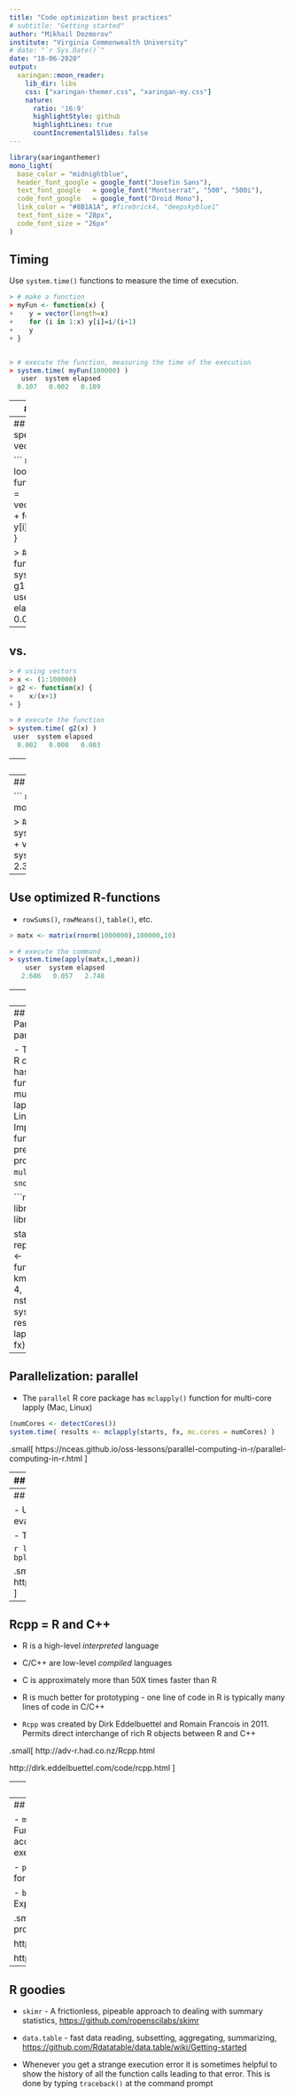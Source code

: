 ```yaml
---
title: "Code optimization best practices"
# subtitle: "Getting started"
author: "Mikhail Dozmorov"
institute: "Virginia Commonwealth University"
# date: "`r Sys.Date()`"
date: "10-06-2020"
output:
  xaringan::moon_reader:
    lib_dir: libs
    css: ["xaringan-themer.css", "xaringan-my.css"]
    nature:
      ratio: '16:9'
      highlightStyle: github
      highlightLines: true
      countIncrementalSlides: false
---
```


```r
library(xaringanthemer)
mono_light(
  base_color = "midnightblue",
  header_font_google = google_font("Josefin Sans"),
  text_font_google   = google_font("Montserrat", "500", "500i"),
  code_font_google   = google_font("Droid Mono"),
  link_color = "#8B1A1A", #firebrick4, "deepskyblue1"
  text_font_size = "28px",
  code_font_size = "26px"
)
```

## Timing

Use `system.time()` functions to measure the time of execution.

``` r
> # make a function
> myFun <- function(x) {
+    y = vector(length=x)
+    for (i in 1:x) y[i]=i/(i+1)
+    y
+ }


> # execute the function, measuring the time of the execution
> system.time( myFun(100000) )
   user  system elapsed
  0.107   0.002   0.109
```

---
## Memory

Use `pryr::object_size()` function to measure memory footprint of R objects

``` r
> library(pryr)
> object_size(USArrests)
5.23 kB
object_size(1:10^6)
4 MB
```

---
## Code speedup: Use vectors

``` r
> # using loops
> g1 <- function(x) {
+    y = vector(length=x)
+    for (i in 1:x) y[i]=i/(i+1)
+    y
+ }

> # execute the function 
> system.time( g1(100000) )
   user  system elapsed
  0.107   0.002   0.109
```

---
## vs.

``` r
> # using vectors
> x <- (1:100000)
> g2 <- function(x) {
+    x/(x+1)
+ }

> # execute the function
> system.time( g2(x) )
 user  system elapsed
  0.002   0.000   0.003
```

---
## Pre-allocate arrays

``` r
> vec1<-NULL  


> # execute the command
> system.time(
+ for(i in 1:100000) 
+ vec1 <- c(vec1,mean(1:100)))
    user  system elapsed
  58.181   0.193  58.417
```

---
## vs.

``` r
> vec2 <- vector(
+ mode=“numeric”,length=100000)

> # execute the command
> system.time(
+ for(i in 1:100000) 
+ vec2[i] <- mean(1:100))
   user  system elapsed
  2.324   0.063   2.388
```

---
## Use optimized R-functions

- `rowSums()`,  `rowMeans()`,  `table()`,  etc.

``` r
> matx <- matrix(rnorm(1000000),100000,10)

> # execute the command
> system.time(apply(matx,1,mean))
    user  system elapsed
   2.686   0.057   2.748
```

---
## vs.

``` r
> matx <- matrix(rnorm(1000000),100000,10)

> # execute the command
> system.time(rowMeans(matx))
   user  system elapsed
  0.013   0.000   0.014
```

---
## Parallelization: parallel

- The `parallel` R core package has `mclapply()` function for multi-core lapply (Mac, Linux)
- Implements functionality previously provided by the `multicore` and `snow` packages

```r
library(parallel)
library(MASS)

starts <- rep(100, 40)
fx <- function(nstart) kmeans(Boston, 4, nstart=nstart)
system.time( results <- lapply(starts, fx) )
```

---
## Parallelization: parallel

- The `parallel` R core package has `mclapply()` function for multi-core lapply (Mac, Linux)

```r
(numCores <- detectCores())
system.time( results <- mclapply(starts, fx, mc.cores = numCores) )
```

.small[ https://nceas.github.io/oss-lessons/parallel-computing-in-r/parallel-computing-in-r.html ]

---
## Parallelization methods: foreach/doParallel

- Combined with `doParallel` functionality, the `foreach` R package enables parallelized for loops

```r
library(foreach)
library(doParallel)
registerDoParallel(numCores)  # use multicore
foreach (i=1:3) %dopar% {
  sqrt(i)
}
```

Used by over 700 packages on CRAN and Bioconductor

.small[ https://CRAN.R-project.org/package=foreach ]

---
## Parallelization methods: BiocParallel

- Unified interface to the methods for parallel evaluation

- The `bplapply()` function performs parallel lapply

```r
library(BiocParallel)
system.time( results <- bplapply(starts, fx) )
```

.small[ http://lcolladotor.github.io/2016/03/07/biocparallel/ ]

---
## Rcpp = R and C++

- R is a high-level _interpreted_ language

- C/C++ are low-level _compiled_ languages

- C is approximately more than 50X times faster than R

- R is much better for prototyping - one line of code in R is typically many lines of code in C/C++

- `Rcpp` was created by Dirk Eddelbuettel and Romain Francois in 2011. Permits direct interchange of rich R objects between R and C++

.small[ http://adv-r.had.co.nz/Rcpp.html

http://dirk.eddelbuettel.com/code/rcpp.html ]

---
## Code profiling

Profiling is a tool, which can be used to find out how much time is spent in each function. Code profiling can give a way to locate those parts of a program which will benefit most from optimization.

- `Rprof()` – turn profiling on
- `Rprof(NULL)` – turn profiling off
- `summaryRprof("Rprof.out")` – Summarize the output of the `Rprof()` function to show the amount of time used by different R functions.

``` r
> summaryRprof("bmslow.out")
$by.self
         self.time self.pct total.time total.pct
"cbind"     400.52    99.39     400.52     99.39
"rnorm"       1.70     0.42       1.70      0.42
"bmslow"      0.74     0.18     402.96    100.00
```


---
## Code profiling

- `microbenchmark` - Accurate Timing Functions. Provides infrastructure to accurately measure and compare the execution time of R expression

- `profvis` -  Interactive Visualizations for Profiling R Code Overview, 

- `bench` - High Precision Timing of R Expressions

.small[ https://CRAN.R-project.org/package=microbenchmark

https://rstudio.github.io/profvis/

http://r-lib.github.io/bench ]

---
## R goodies

- `skimr` - A frictionless, pipeable approach to dealing with summary statistics, [https://github.com/ropenscilabs/skimr](https://github.com/ropenscilabs/skimr)

- `data.table` - fast data reading, subsetting, aggregating, summarizing,  [https://github.com/Rdatatable/data.table/wiki/Getting-started](https://github.com/Rdatatable/data.table/wiki/Getting-started)

- Whenever you get a strange execution error it is sometimes helpful to show the history of all the function calls leading to that error. This is done by typing `traceback()` at the command prompt


